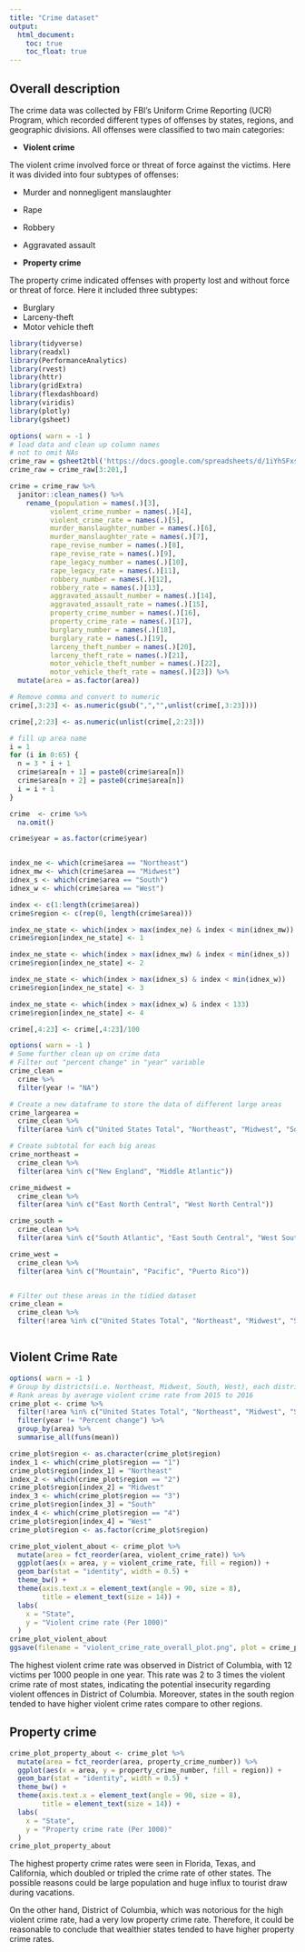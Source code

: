 ```yaml
---
title: "Crime dataset"
output:
  html_document: 
    toc: true
    toc_float: true
---
```

## Overall description

The crime data was collected by FBI's Uniform Crime Reporting (UCR) Program, which recorded different types of offenses by states, regions, and geographic divisions. All offenses were classified to two main categories:

* **Violent crime**

The violent crime involved force or threat of force against the victims. Here it was divided into four subtypes of offenses:

 * Murder and nonnegligent manslaughter
 * Rape
 * Robbery
 * Aggravated assault

* **Property crime**

The property crime indicated offenses with property lost and without force or threat of force. Here it included three subtypes:

 * Burglary
 * Larceny-theft
 * Motor vehicle theft


```r
library(tidyverse)
library(readxl)
library(PerformanceAnalytics)
library(rvest)
library(httr)
library(gridExtra)
library(flexdashboard)
library(viridis)
library(plotly)
library(gsheet)
```



```r
options( warn = -1 )
# load data and clean up column names
# not to omit NAs
crime_raw = gsheet2tbl('https://docs.google.com/spreadsheets/d/1iYhSFxs_IdRDrfrn1xqdK6uesNKWRjCIJ2GYloO0Ll8/edit#gid=249460096') 
crime_raw = crime_raw[3:201,]

crime = crime_raw %>% 
  janitor::clean_names() %>% 
    rename_(population = names(.)[3],
          violent_crime_number = names(.)[4],
          violent_crime_rate = names(.)[5],
          murder_manslaughter_number = names(.)[6],
          murder_manslaughter_rate = names(.)[7],
          rape_revise_number = names(.)[8],
          rape_revise_rate = names(.)[9],
          rape_legacy_number = names(.)[10],
          rape_legacy_rate = names(.)[11],
          robbery_number = names(.)[12],
          robbery_rate = names(.)[13],
          aggravated_assault_number = names(.)[14],
          aggravated_assault_rate = names(.)[15],
          property_crime_number = names(.)[16],
          property_crime_rate = names(.)[17],
          burglary_number = names(.)[18],
          burglary_rate = names(.)[19],
          larceny_theft_number = names(.)[20],
          larceny_theft_rate = names(.)[21],
          motor_vehicle_theft_number = names(.)[22],
          motor_vehicle_theft_rate = names(.)[23]) %>% 
  mutate(area = as.factor(area)) 

# Remove comma and convert to numeric
crime[,3:23] <- as.numeric(gsub(",","",unlist(crime[,3:23])))

crime[,2:23] <- as.numeric(unlist(crime[,2:23]))

# fill up area name
i = 1
for (i in 0:65) {
  n = 3 * i + 1
  crime$area[n + 1] = paste0(crime$area[n]) 
  crime$area[n + 2] = paste0(crime$area[n])
  i = i + 1
}

crime  <- crime %>% 
  na.omit()

crime$year = as.factor(crime$year)


index_ne <- which(crime$area == "Northeast")
idnex_mw <- which(crime$area == "Midwest")
idnex_s <- which(crime$area == "South")
idnex_w <- which(crime$area == "West")

index <- c(1:length(crime$area))
crime$region <- c(rep(0, length(crime$area)))

index_ne_state <- which(index > max(index_ne) & index < min(idnex_mw))
crime$region[index_ne_state] <- 1

index_ne_state <- which(index > max(idnex_mw) & index < min(idnex_s))
crime$region[index_ne_state] <- 2

index_ne_state <- which(index > max(idnex_s) & index < min(idnex_w))
crime$region[index_ne_state] <- 3

index_ne_state <- which(index > max(idnex_w) & index < 133)
crime$region[index_ne_state] <- 4

crime[,4:23] <- crime[,4:23]/100

```



```r
options( warn = -1 )
# Some further clean up on crime data 
# Filter out "percent change" in "year" variable
crime_clean = 
  crime %>%
  filter(year != "NA")

# Create a new dataframe to store the data of different large areas
crime_largearea = 
  crime_clean %>%
  filter(area %in% c("United States Total", "Northeast", "Midwest", "South", "West"))

# Create subtotal for each big areas
crime_northeast = 
  crime_clean %>%
  filter(area %in% c("New England", "Middle Atlantic"))

crime_midwest = 
  crime_clean %>%
  filter(area %in% c("East North Central", "West North Central"))

crime_south = 
  crime_clean %>%
  filter(area %in% c("South Atlantic", "East South Central", "West South Central"))

crime_west = 
  crime_clean %>%
  filter(area %in% c("Mountain", "Pacific", "Puerto Rico"))


# Filter out these areas in the tidied dataset
crime_clean = 
  crime_clean %>%
  filter(!area %in% c("United States Total", "Northeast", "Midwest", "South", "West", "New England", "Middle Atlantic", "East North Central", "West North Central", "South Atlantic", "East South Central", "West South Central", "Mountain", "Pacific", "Puerto Rico"))



```



## Violent Crime Rate 


```r
options( warn = -1 )
# Group by districts(i.e. Northeast, Midwest, South, West), each district can be subdivide into smaller categories
# Rank areas by average violent crime rate from 2015 to 2016
crime_plot <- crime %>% 
  filter(!area %in% c("United States Total", "Northeast", "Midwest", "South", "West", "New England", "Middle Atlantic", "East North Central", "West North Central", "South Atlantic", "East South Central", "West South Central", "Mountain", "Pacific", "Puerto Rico")) %>%  
  filter(year != "Percent change") %>%
  group_by(area) %>%
  summarise_all(funs(mean))

crime_plot$region <- as.character(crime_plot$region)
index_1 <- which(crime_plot$region == "1")
crime_plot$region[index_1] = "Northeast"
index_2 <- which(crime_plot$region == "2")
crime_plot$region[index_2] = "Midwest"
index_3 <- which(crime_plot$region == "3")
crime_plot$region[index_3] = "South"
index_4 <- which(crime_plot$region == "4")
crime_plot$region[index_4] = "West"
crime_plot$region <- as.factor(crime_plot$region)

crime_plot_violent_about <- crime_plot %>% 
  mutate(area = fct_reorder(area, violent_crime_rate)) %>% 
  ggplot(aes(x = area, y = violent_crime_rate, fill = region)) +
  geom_bar(stat = "identity", width = 0.5) +
  theme_bw() +
  theme(axis.text.x = element_text(angle = 90, size = 8),
        title = element_text(size = 14)) +
  labs(
    x = "State",
    y = "Violent crime rate (Per 1000)"
  )
crime_plot_violent_about
ggsave(filename = "violent_crime_rate_overall_plot.png", plot = crime_plot_violent_about, width = 30, height = 20, units = "cm")


```

The highest violent crime rate was observed in District of Columbia, with 12 victims per 1000 people in one year. This rate was 2 to 3 times the violent crime rate of most states, indicating the potential insecurity regarding violent offences in District of Columbia. Moreover, states in the south region tended to have higher violent crime rates compare to other regions.


## Property crime

```r
crime_plot_property_about <- crime_plot %>% 
  mutate(area = fct_reorder(area, property_crime_number)) %>% 
  ggplot(aes(x = area, y = property_crime_number, fill = region)) +
  geom_bar(stat = "identity", width = 0.5) +
  theme_bw() +
  theme(axis.text.x = element_text(angle = 90, size = 8),
        title = element_text(size = 14)) +
  labs(
    x = "State",
    y = "Property crime rate (Per 1000)"
  )
crime_plot_property_about
```

The highest property crime rates were seen in Florida, Texas, and California, which doubled or tripled the crime rate of other states. The possible reasons could be large population and huge influx to tourist draw during vacations.

On the other hand, District of Columbia, which was notorious for the high violent crime rate, had a very low property crime rate. Therefore, it could be reasonable to conclude that wealthier states tended to have higher property crime rates.




